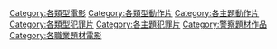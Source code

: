 [[Category:各類型電影|Category:各類型電影]]
[[Category:各類型動作片|Category:各類型動作片]]
[[Category:各主題動作片|Category:各主題動作片]]
[[Category:各類型犯罪片|Category:各類型犯罪片]]
[[Category:各主題犯罪片|Category:各主題犯罪片]]
[[Category:警察題材作品|Category:警察題材作品]]
[[Category:各職業題材電影|Category:各職業題材電影]]